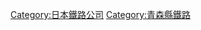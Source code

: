 {{Commonscat|Tsugaru Railway}}
{{catmore}}
{{DEFAULTSORT:Tsugaru Railway}}
[[Category:日本鐵路公司|Category:日本鐵路公司]]
[[Category:青森縣鐵路|Category:青森縣鐵路]]